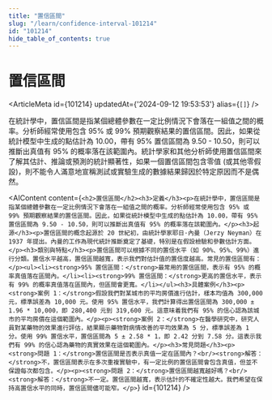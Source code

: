 ```yaml
---
title: "置信區間"
slug: "/learn/confidence-interval-101214"
id: "101214"
hide_table_of_contents: true
---
```



# 置信區間

<ArticleMeta id={101214} updatedAt={'2024-09-12 19:53:53'} alias={`[]`} />
<div className='border-solid border-b border-t-0 my-4 border-[var(--ifm-color-gray-300)]' />

在統計學中，置信區間是指某個總體參數在一定比例情況下會落在一組值之間的概率。分析師經常使用包含 95% 或 99% 預期觀察結果的置信區間。因此，如果從統計模型中生成的點估計為 10.00，帶有 95% 置信區間為 9.50 - 10.50，則可以推斷出真值有 95% 的概率落在該範圍內。統計學家和其他分析師使用置信區間來了解其估計、推論或預測的統計顯著性，如果一個置信區間包含零值 (或其他零假設)，則不能令人滿意地宣稱測試或實驗生成的數據結果歸因於特定原因而不是偶然。

<AIContent content={`<h2>置信區間</h2><h3>定義</h3><p>在統計學中，置信區間是指某個總體參數在一定比例情況下會落在一組值之間的概率。分析師經常使用包含 95% 或 99% 預期觀察結果的置信區間。因此，如果從統計模型中生成的點估計為 10.00，帶有 95% 置信區間為 9.50 - 10.50，則可以推斷出真值有 95% 的概率落在該範圍內。</p><h3>起源</h3><p>置信區間的概念起源於 20 世紀初，由統計學家耶日·內曼（Jerzy Neyman）在 1937 年提出。內曼的工作為現代統計推斷奠定了基礎，特別是在假設檢驗和參數估計方面。</p><h3>類別與特點</h3><p>置信區間可以根據不同的置信水平（如 90%、95%、99%）進行分類。置信水平越高，置信區間越寬，表示我們對估計值的置信度越高。常見的置信區間有：</p><ul><li><strong>95% 置信區間：</strong>最常用的置信區間，表示有 95% 的概率真值落在區間內。</li><li><strong>99% 置信區間：</strong>更高的置信水平，表示有 99% 的概率真值落在區間內，但區間會更寬。</li></ul><h3>具體案例</h3><p><strong>案例 1：</strong>假設我們對某城市的平均房價進行估計，樣本均值為 300,000 元，標準誤差為 10,000 元。使用 95% 置信水平，我們計算得出置信區間為 300,000 ± 1.96 * 10,000，即 280,400 元到 319,600 元。這意味着我們有 95% 的信心認為該城市的平均房價在這個範圍內。</p><p><strong>案例 2：</strong>在醫學研究中，研究人員對某藥物的效果進行評估，結果顯示藥物對病情改善的平均效果為 5 分，標準誤差為 1 分。使用 99% 置信水平，置信區間為 5 ± 2.58 * 1，即 2.42 分到 7.58 分。這表示我們有 99% 的信心認為藥物的真實效果在這個範圍內。</p><h3>常見問題</h3><p><strong>問題 1：</strong>置信區間是否表示真值一定在區間內？<br/><strong>解答：</strong>不，置信區間表示在多次重複實驗中，有一定比例的置信區間會包含真值，但並不保證每次都包含。</p><p><strong>問題 2：</strong>置信區間越寬越好嗎？<br/><strong>解答：</strong>不一定。置信區間越寬，表示估計的不確定性越大。我們希望在保持高置信水平的同時，置信區間儘可能窄。</p>`} id={101214} />

